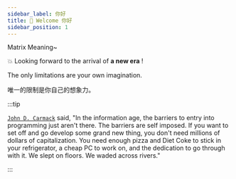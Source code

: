 ```yaml
---
sidebar_label: 你好
title: 👋 Welcome 你好
sidebar_position: 1
---
```


Matrix Meaning~

💥 Looking forward to the arrival of **a new era** !

The only limitations are your own imagination.

唯一的限制是你自己的想象力。

:::tip

[`John D. Carmack`](https://en.wikipedia.org/wiki/John_Carmack) said, "In the information age, the barriers to entry into programming just aren't there. The barriers are self imposed. If you want to set off and go develop some grand new thing, you don't need millions of dollars of capitalization. You need enough pizza and Diet Coke to stick in your refrigerator, a cheap PC to work on, and the dedication to go through with it. We slept on floors. We waded across rivers."

:::
